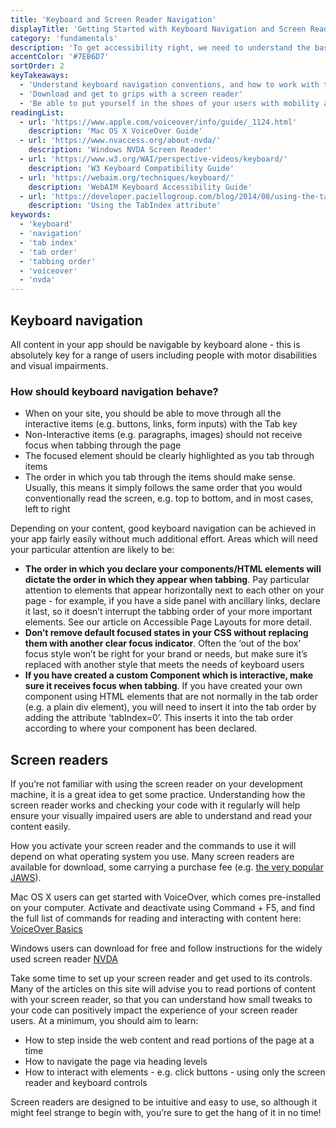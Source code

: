```yaml
---
title: 'Keyboard and Screen Reader Navigation'
displayTitle: 'Getting Started with Keyboard Navigation and Screen Readers'
category: 'fundamentals'
description: 'To get accessibility right, we need to understand the basics of how diverse users are going to engage with our apps, so it’s time to get familiar with your keyboard and your screen reader.'
accentColor: '#7EB6D7'
sortOrder: 2
keyTakeaways:
  - 'Understand keyboard navigation conventions, and how to work with them'
  - 'Download and get to grips with a screen reader'
  - 'Be able to put yourself in the shoes of your users with mobility and visual impairments'
readingList:
  - url: 'https://www.apple.com/voiceover/info/guide/_1124.html'
    description: 'Mac OS X VoiceOver Guide'
  - url: 'https://www.nvaccess.org/about-nvda/'
    description: 'Windows NVDA Screen Reader'
  - url: 'https://www.w3.org/WAI/perspective-videos/keyboard/'
    description: 'W3 Keyboard Compatibility Guide'
  - url: 'https://webaim.org/techniques/keyboard/'
    description: 'WebAIM Keyboard Accessibility Guide'
  - url: 'https://developer.paciellogroup.com/blog/2014/08/using-the-tabindex-attribute/'
    description: 'Using the TabIndex attribute'
keywords:
  - 'keyboard'
  - 'navigation'
  - 'tab index'
  - 'tab order'
  - 'tabbing order'
  - 'voiceover'
  - 'nvda'
---
```


## Keyboard navigation

All content in your app should be navigable by keyboard alone - this is absolutely key for a range of users including people with motor disabilities and visual impairments.

### How should keyboard navigation behave?

- When on your site, you should be able to move through all the interactive items (e.g. buttons, links, form inputs) with the Tab key
- Non-Interactive items (e.g. paragraphs, images) should not receive focus when tabbing through the page
- The focused element should be clearly highlighted as you tab through items
- The order in which you tab through the items should make sense. Usually, this means it simply follows the same order that you would conventionally read the screen, e.g. top to bottom, and in most cases, left to right

Depending on your content, good keyboard navigation can be achieved in your app fairly easily without much additional effort. Areas which will need your particular attention are likely to be:

- **The order in which you declare your components/HTML elements will dictate the order in which they appear when tabbing**. Pay particular attention to elements that appear horizontally next to each other on your page - for example, if you have a side panel with ancillary links, declare it last, so it doesn’t interrupt the tabbing order of your more important elements. See our article on <Link to="/page-layout">Accessible Page Layouts</Link> for more detail.
- **Don’t remove default focused states in your CSS without replacing them with another clear focus indicator**. Often the ‘out of the box’ focus style won’t be right for your brand or needs, but make sure it’s replaced with another style that meets the needs of keyboard users
- **If you have created a custom Component which is interactive, make sure it receives focus when tabbing**. If you have created your own component using HTML elements that are not normally in the tab order (e.g. a plain div element), you will need to insert it into the tab order by adding the attribute ’tabIndex=0’. This inserts it into the tab order according to where your component has been declared.

## Screen readers

If you’re not familiar with using the screen reader on your development machine, it is a great idea to get some practice. Understanding how the screen reader works and checking your code with it regularly will help ensure your visually impaired users are able to understand and read your content easily.

How you activate your screen reader and the commands to use it will depend on what operating system you use. Many screen readers are available for download, some carrying a purchase fee (e.g. [the very popular JAWS](https://www.freedomscientific.com/products/software/jaws/)).

Mac OS X users can get started with VoiceOver, which comes pre-installed on your computer. Activate and deactivate using Command + F5, and find the full list of commands for reading and interacting with content here: [VoiceOver Basics](https://www.apple.com/voiceover/info/guide/_1124.html)

Windows users can download for free and follow instructions for the widely used screen reader [NVDA](https://www.nvaccess.org/about-nvda/)

Take some time to set up your screen reader and get used to its controls. Many of the articles on this site will advise you to read portions of content with your screen reader, so that you can understand how small tweaks to your code can positively impact the experience of your screen reader users. At a minimum, you should aim to learn:

- How to step inside the web content and read portions of the page at a time
- How to navigate the page via heading levels
- How to interact with elements - e.g. click buttons - using only the screen reader and keyboard controls

Screen readers are designed to be intuitive and easy to use, so although it might feel strange to begin with, you’re sure to get the hang of it in no time!
